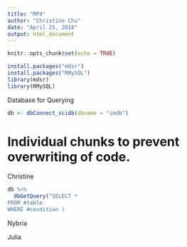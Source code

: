 ```yaml
---
title: "MP4"
author: "Christine Chu"
date: "April 25, 2018"
output: html_document
--- 
```


```r
knitr::opts_chunk$set(echo = TRUE)
```

```r
install.packages("mdsr")
install.packages("RMySQL")
library(mdsr)
library(RMySQL)
```

Database for Querying 
```r
db <- dbConnect_scidb(dbname = "imdb")
```


# Individual chunks to prevent overwriting of code.
Christine 
```r
db %>% 
  dbGetQuery("SELECT *			
FROM #table
WHERE #condition )
```

Nybria 



Julia 
